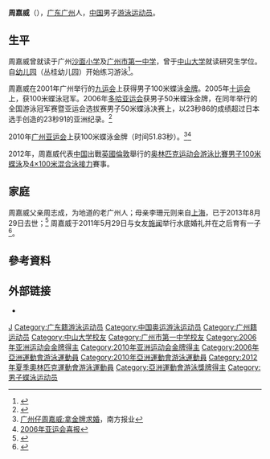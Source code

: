 {{noteTA|G1=Aquatics
|T=zh-hans:周嘉威;zh-hk:周嘉威;zh-tw:周嘉威;
}}
{{Infobox Swimmer
| swimmername    = 周嘉威
| image          = 
| imagesize      = 
| caption        = 
| fullname       =   
| nationality    = {{PRC}}
| strokes        = [[蝶泳|蝶泳]]
| club           = 
| collegeteam    = 
| birth_date      = {{birth_date_and_age|1983|8|23}}<ref name="伦敦奥运">{{cite web|title=2012伦敦奥运会中国体育代表团成员名录 - 周嘉威|url=http://2012teamchina.olympic.cn/index.php/personview/persons/15975|access-date=2012-07-19|archive-date=2020-05-12|archive-url=https://web.archive.org/web/20200512041937/http://2012teamchina.olympic.cn/index.php/personview/persons/15975|dead-url=no}}{{zh-cn}}</ref>
| birth_place     = {{CHN}}[[广东省|广东省]][[广州市|广州市]]
| height         = {{height|m=1.87}}<ref name="伦敦奥运"/>
| weight         = {{weight|kg=83}}<ref name="伦敦奥运"/>
| medaltemplates =
{{MedalSport|男子[[游泳|游泳]]}}
{{MedalCountry | {{CHN}} }}
{{MedalCompetition|[[亚洲運動會|亚洲運動會]]}}
{{MedalGold| [[2006年亚洲運動會|2006年 多哈]] | [[2006年亚洲運動會游泳比賽|50米蝶泳]]}} 
{{MedalGold| [[2010年亚洲運動會|2010年 广州]] | [[2010年亚洲運動會游泳比賽|50米蝶泳]]}} 
{{MedalGold| [[2010年亚洲運動會|2010年 广州]] | [[2010年亚洲運動會游泳比賽|100米蝶泳]]}} 
{{MedalCompetition|[[东亚運動會|东亚運動會]]}}
{{MedalGold| [[2005年东亚運動會|2005年 澳门]] | [[2005年亚洲運動會游泳比賽|100米蝶泳]]}}
{{MedalSilver|[[2009年東亞運動會|2009年 香港]]| [[2009年東亞運動會游泳比賽|50米蝶泳]]}}
{{MedalBronze|[[2009年東亞運動會|2009年 香港]]| [[2009年東亞運動會游泳比賽|100米蝶泳]]}}
{{MedalSilver|[[2009年東亞運動會|2009年 香港]]| [[2009年東亞運動會游泳比賽|4x100米混合泳接力]]}}
{{MedalCompetition|[[亚洲室内運動會|亚洲室内運動會]]}}
{{MedalGold| [[2007年亚洲室内運動會|2007年 澳门]] | [[2007年亚洲運動會游泳比賽|50米蝶泳]]}}
{{MedalGold| [[2007年亚洲室内運動會|2007年 澳门]] | [[2007年亚洲運動會游泳比賽|100米蝶泳]]}} 
{{MedalGold| [[2007年亚洲室内運動會|2007年 澳门]] | [[2007年亚洲運動會游泳比賽|4x50米混合泳接力]]}}  
}}
'''周嘉威'''（{{bd|1983年|8月23日|catIdx=Zhou Jiawei}}），[[广东|广东]][[广州|广州]]人，[[中国|中国]]男子[[游泳|游泳]][[运动员|运动员]]。

== 生平 ==
周嘉威曾就读于广州[[沙面小学|沙面小学]]及[[广州市第一中学|广州市第一中学]]，曾于[[中山大学|中山大学]]就读研究生学位。自[[幼儿园|幼儿园]]（丛桂幼儿园）开始练习游泳<ref>{{cite news|title=蝶泳冠军广州仔周嘉威：想带队友吃泮塘美食|url=http://2010.southcn.com/xwzx/gdbb/content/2010-11/16/content_17617209.htm|newspaper=南方都市报|date=2010-11-16|deadurl=yes|archiveurl=https://web.archive.org/web/20111208200631/http://2010.southcn.com/xwzx/gdbb/content/2010-11/16/content_17617209.htm|archivedate=2011-12-08|accessdate=2011-05-04}}</ref>。

周嘉威在2001年广州举行的[[九运会|九运会]]上获得男子100米蝶泳[[金牌|金牌]]。2005年[[十运会|十运会]]上，获100米蝶泳冠军。2006年[[多哈亚运会|多哈亚运会]]获男子50米蝶泳金牌，在同年举行的全国游泳冠军赛暨亚运会选拔赛男子50米蝶泳决赛上，以23秒86的成绩超过日本选手创造的23秒91的亚洲纪录。<ref>{{Cite web |url=http://we.sportscn.com/viewnews-640974.html |title=亚运会男子游泳50米蝶 周嘉威勇夺冠军陈韦伍第五 |access-date=2010-11-16 |archive-date=2020-05-12 |archive-url=https://web.archive.org/web/20200512041945/http://we.sportscn.com/viewnews-640974.html |dead-url=no }}</ref>

2010年[[广州亚运会|广州亚运会]]上获100米蝶泳金牌（时间51.83秒）。<ref>[http://nf.nfdaily.cn/epaper/nfnc/content/20101118/Articel21003FM.htm 广州仔周嘉威:拿金牌求婚]{{dead link|date=2017年12月 |bot=InternetArchiveBot |fix-attempted=yes }}，南方报业</ref><ref>[http://www.sportlw.com/onews.asp?id=89 2006年亚运会喜报]{{dead link|date=2017年12月 |bot=InternetArchiveBot |fix-attempted=yes }}</ref>

2012年，周嘉威代表[[2012年夏季奥林匹克运动会中国代表团|中国]]出戰[[英國|英國]][[倫敦|倫敦]]舉行的[[2012年夏季奥林匹克运动会|奥林匹克运动会]][[2012年夏季奧林匹克運動會游泳比賽|游泳比賽]][[2012年夏季奧林匹克運動會男子100米蝶泳比賽|男子100米蝶泳]]及[[2012年夏季奧林匹克運動會男子4×100米混合泳接力比賽|4×100米混合泳接力]]賽事。

== 家庭 ==
周嘉威父亲周志成，为地道的老广州人；母亲李珊元则来自[[上海|上海]]，已于2013年8月29日去世；<ref>{{Cite web |url=http://sports.qq.com/a/20130910/017375.htm |title=100蝶周嘉威四连冠洒泪：金牌告慰去世的母亲 |accessdate=2014-03-02 |archive-date=2020-10-25 |archive-url=https://web.archive.org/web/20201025053757/https://sports.qq.com/a/20130910/017375.htm |dead-url=no }}</ref>
周嘉威于2011年5月29日与女友[[施闻|施闻]]举行水底婚礼并在之后育有一子<ref>{{Cite web |url=http://sports.sohu.com/20120411/n340283127.shtml |title=“水中飞蝶”周嘉威 一场比赛拿两张奥运入场券 |accessdate=2012-09-16 |archive-date=2020-10-27 |archive-url=https://web.archive.org/web/20201027065111/https://sports.sohu.com/20120411/n340283127.shtml |dead-url=no }}</ref>。

==參考資料==
{{Reflist}}

== 外部链接 ==
* {{sinaweibo|1871923471}}

{{亚洲运动会游泳比赛男子50米蝶泳冠军}}
{{亚洲运动会游泳比赛男子100米蝶泳冠军}}

{{Authority control}}
{{DEFAULTSORT:Zhou Jiawei}}
[[Category:周姓|J]]
[[Category:广东籍游泳运动员|Category:广东籍游泳运动员]]
[[Category:中国奥运游泳运动员|Category:中国奥运游泳运动员]]
[[Category:广州籍运动员|Category:广州籍运动员]]
[[Category:中山大学校友|Category:中山大学校友]]
[[Category:广州市第一中学校友|Category:广州市第一中学校友]]
[[Category:2006年亚洲运动会金牌得主|Category:2006年亚洲运动会金牌得主]]
[[Category:2010年亚洲运动会金牌得主|Category:2010年亚洲运动会金牌得主]]
[[Category:2006年亞洲運動會游泳運動員|Category:2006年亞洲運動會游泳運動員]]
[[Category:2010年亞洲運動會游泳運動員|Category:2010年亞洲運動會游泳運動員]]
[[Category:2012年夏季奧林匹克運動會游泳運動員|Category:2012年夏季奧林匹克運動會游泳運動員]]
[[Category:亞洲運動會游泳獎牌得主|Category:亞洲運動會游泳獎牌得主]]
[[Category:男子蝶泳运动员|Category:男子蝶泳运动员]]